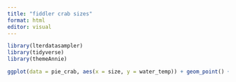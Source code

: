 ```yaml
---
title: "fiddler crab sizes"
format: html
editor: visual
---
```


```r
library(lterdatasampler)
library(tidyverse)
library(themeAnnie)
```

```r
ggplot(data = pie_crab, aes(x = size, y = water_temp)) + geom_point() + theme_outdoors()
```
